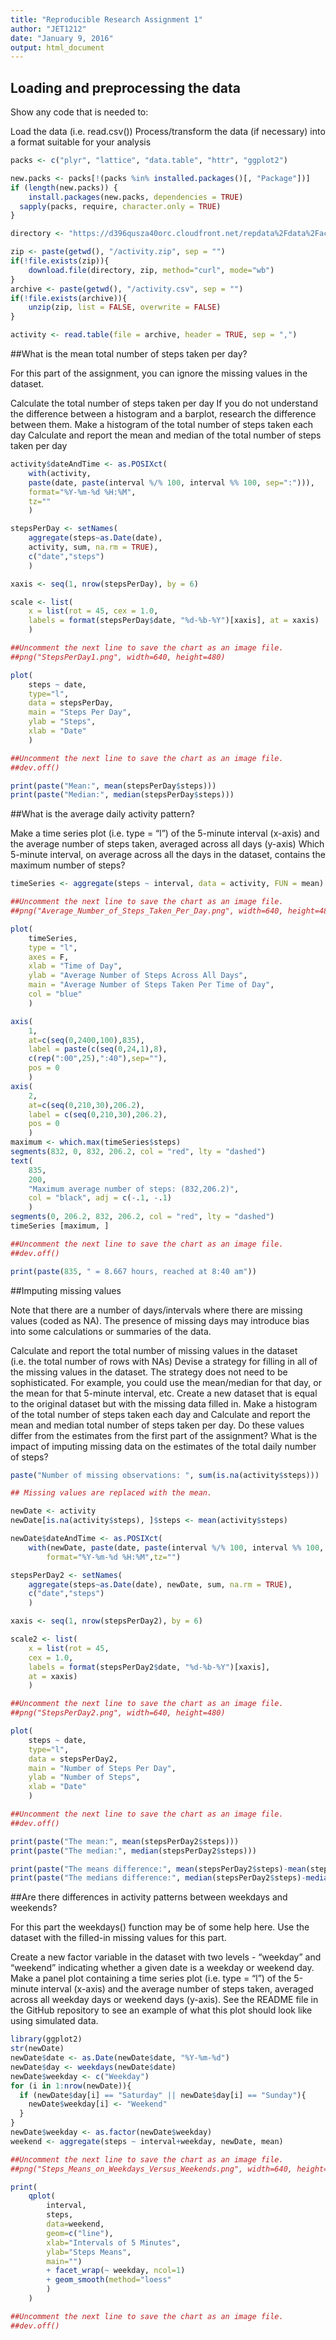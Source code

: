 ```yaml
---
title: "Reproducible Research Assignment 1"
author: "JET1212"
date: "January 9, 2016"
output: html_document
---
```

## Loading and preprocessing the data

Show any code that is needed to:

  Load the data (i.e. read.csv())
  Process/transform the data (if necessary) into a format suitable for your analysis

```r
packs <- c("plyr", "lattice", "data.table", "httr", "ggplot2")

new.packs <- packs[!(packs %in% installed.packages()[, "Package"])]
if (length(new.packs)) {
    install.packages(new.packs, dependencies = TRUE)
  sapply(packs, require, character.only = TRUE)
}

directory <- "https://d396qusza40orc.cloudfront.net/repdata%2Fdata%2Factivity.zip"

zip <- paste(getwd(), "/activity.zip", sep = "")
if(!file.exists(zip)){
    download.file(directory, zip, method="curl", mode="wb")
}
archive <- paste(getwd(), "/activity.csv", sep = "")
if(!file.exists(archive)){
    unzip(zip, list = FALSE, overwrite = FALSE)
}

activity <- read.table(file = archive, header = TRUE, sep = ",")
```

##What is the mean total number of steps taken per day?

For this part of the assignment, you can ignore the missing values in the dataset.

Calculate the total number of steps taken per day
If you do not understand the difference between a histogram and a barplot, research the difference between them. Make a histogram of the total number of steps taken each day
Calculate and report the mean and median of the total number of steps taken per day

```r
activity$dateAndTime <- as.POSIXct(
	with(activity, 
	paste(date, paste(interval %/% 100, interval %% 100, sep=":"))),
	format="%Y-%m-%d %H:%M",
	tz=""
	)

stepsPerDay <- setNames(
	aggregate(steps~as.Date(date), 
	activity, sum, na.rm = TRUE), 
	c("date","steps")
	)

xaxis <- seq(1, nrow(stepsPerDay), by = 6)

scale <- list(
	x = list(rot = 45, cex = 1.0, 
	labels = format(stepsPerDay$date, "%d-%b-%Y")[xaxis], at = xaxis)
	)

##Uncomment the next line to save the chart as an image file.
##png("StepsPerDay1.png", width=640, height=480)

plot(
	steps ~ date, 
	type="l", 
	data = stepsPerDay, 
	main = "Steps Per Day", 
	ylab = "Steps", 
	xlab = "Date"
	)

##Uncomment the next line to save the chart as an image file.
##dev.off()

print(paste("Mean:", mean(stepsPerDay$steps)))
print(paste("Median:", median(stepsPerDay$steps)))
```

##What is the average daily activity pattern?

Make a time series plot (i.e. type = "l") of the 5-minute interval (x-axis) and the average number of steps taken, averaged across all days (y-axis)
Which 5-minute interval, on average across all the days in the dataset, contains the maximum number of steps?

```r
timeSeries <- aggregate(steps ~ interval, data = activity, FUN = mean)

##Uncomment the next line to save the chart as an image file.
##png("Average_Number_of_Steps_Taken_Per_Day.png", width=640, height=480)

plot(
	timeSeries, 
	type = "l", 
	axes = F, 
	xlab = "Time of Day",
	ylab = "Average Number of Steps Across All Days", 
	main = "Average Number of Steps Taken Per Time of Day", 
	col = "blue"
	)

axis(
	1,
	at=c(seq(0,2400,100),835), 
	label = paste(c(seq(0,24,1),8),
	c(rep(":00",25),":40"),sep=""), 
	pos = 0
	)
axis(
	2, 
	at=c(seq(0,210,30),206.2), 
	label = c(seq(0,210,30),206.2), 
	pos = 0
	)
maximum <- which.max(timeSeries$steps)
segments(832, 0, 832, 206.2, col = "red", lty = "dashed")
text(
	835,
	200, 
	"Maximum average number of steps: (832,206.2)", 
	col = "black", adj = c(-.1, -.1)
	)
segments(0, 206.2, 832, 206.2, col = "red", lty = "dashed")
timeSeries [maximum, ]

##Uncomment the next line to save the chart as an image file.
##dev.off()

print(paste(835, " = 8.667 hours, reached at 8:40 am"))
```


##Imputing missing values

Note that there are a number of days/intervals where there are missing values (coded as NA). The presence of missing days may introduce bias into some calculations or summaries of the data.

Calculate and report the total number of missing values in the dataset (i.e. the total number of rows with NAs)
Devise a strategy for filling in all of the missing values in the dataset. The strategy does not need to be sophisticated. For example, you could use the mean/median for that day, or the mean for that 5-minute interval, etc.
Create a new dataset that is equal to the original dataset but with the missing data filled in.
Make a histogram of the total number of steps taken each day and Calculate and report the mean and median total number of steps taken per day. Do these values differ from the estimates from the first part of the assignment? What is the impact of imputing missing data on the estimates of the total daily number of steps?

```r
paste("Number of missing observations: ", sum(is.na(activity$steps)))

## Missing values are replaced with the mean.

newDate <- activity
newDate[is.na(activity$steps), ]$steps <- mean(activity$steps)

newDate$dateAndTime <- as.POSIXct(
	with(newDate, paste(date, paste(interval %/% 100, interval %% 100, sep=":"))),
    	format="%Y-%m-%d %H:%M",tz="")

stepsPerDay2 <- setNames(
	aggregate(steps~as.Date(date), newDate, sum, na.rm = TRUE), 
	c("date","steps")
	)

xaxis <- seq(1, nrow(stepsPerDay2), by = 6)

scale2 <- list(
	x = list(rot = 45, 
	cex = 1.0, 
	labels = format(stepsPerDay2$date, "%d-%b-%Y")[xaxis], 
	at = xaxis)
	)

##Uncomment the next line to save the chart as an image file.
##png("StepsPerDay2.png", width=640, height=480)

plot(
	steps ~ date,
	type="l", 
	data = stepsPerDay2, 
	main = "Number of Steps Per Day", 
	ylab = "Number of Steps", 
	xlab = "Date"
	)

##Uncomment the next line to save the chart as an image file.
##dev.off()

print(paste("The mean:", mean(stepsPerDay2$steps)))
print(paste("The median:", median(stepsPerDay2$steps)))

print(paste("The means difference:", mean(stepsPerDay2$steps)-mean(stepsPerDay$steps)))
print(paste("The medians difference:", median(stepsPerDay2$steps)-median(stepsPerDay$steps)))
```

##Are there differences in activity patterns between weekdays and weekends?

For this part the weekdays() function may be of some help here. Use the dataset with the filled-in missing values for this part.

Create a new factor variable in the dataset with two levels - "weekday" and "weekend" indicating whether a given date is a weekday or weekend day.
Make a panel plot containing a time series plot (i.e. type = "l") of the 5-minute interval (x-axis) and the average number of steps taken, averaged across all weekday days or weekend days (y-axis). See the README file in the GitHub repository to see an example of what this plot should look like using simulated data.

```r
library(ggplot2)
str(newDate)
newDate$date <- as.Date(newDate$date, "%Y-%m-%d")
newDate$day <- weekdays(newDate$date)
newDate$weekday <- c("Weekday")
for (i in 1:nrow(newDate)){
  if (newDate$day[i] == "Saturday" || newDate$day[i] == "Sunday"){
    newDate$weekday[i] <- "Weekend"
  }
}
newDate$weekday <- as.factor(newDate$weekday)
weekend <- aggregate(steps ~ interval+weekday, newDate, mean)

##Uncomment the next line to save the chart as an image file.
##png("Steps_Means_on_Weekdays_Versus_Weekends.png", width=640, height=480)

print(
    qplot(
	    interval, 
	    steps, 
	    data=weekend, 
	    geom=c("line"), 
	    xlab="Intervals of 5 Minutes", 
	    ylab="Steps Means", 
	    main="") 
	    + facet_wrap(~ weekday, ncol=1) 
	    + geom_smooth(method="loess"
	    )
    )

##Uncomment the next line to save the chart as an image file.
##dev.off()


```


